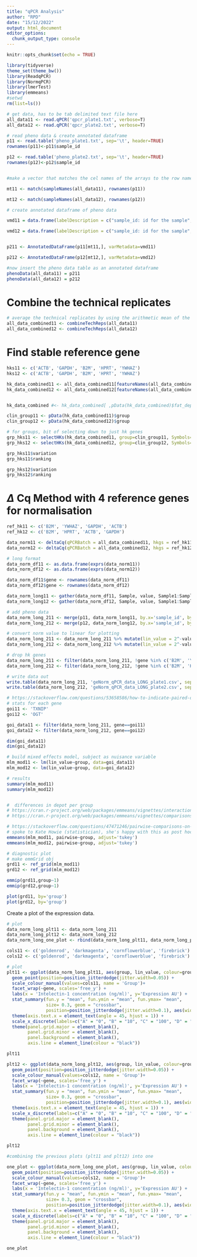 ---
title: "qPCR Analysis"
author: "RPD"
date: "15/12/2022"
output: html_document
editor_options: 
  chunk_output_type: console
---

```{r setup, include=FALSE}
knitr::opts_chunk$set(echo = TRUE)
```

```{r}
library(tidyverse)
theme_set(theme_bw())
library(ReadqPCR)
library(NormqPCR)
library(lmerTest) 
library(emmeans) 
#setwd
rm(list=ls())

# get data, has to be tab delimited text file here
all_data11 <- read.qPCR('qpcr_plate1.txt', verbose=T)
all_data12 <- read.qPCR('qpcr_plate2.txt', verbose=T)

# read pheno data & create annotated dataframe 
p11 <- read.table('pheno_plate1.txt', sep='\t', header=TRUE)
rownames(p11)<-p11$sample_id

p12 <- read.table('pheno_plate2.txt', sep='\t', header=TRUE)
rownames(p12)<-p12$sample_id


#make a vector that matches the cel names of the arrays to the row names of the pheno data

mt11 <- match(sampleNames(all_data11), rownames(p11))

mt12 <- match(sampleNames(all_data12), rownames(p12))

# create annotated dataframe of pheno data

vmd11 = data.frame(labelDescription = c("sample_id: id for the sample", "pt_id: ID for the cell line - B, E or H", "group: A, B, C or D - itln1 concentration"))

vmd12 = data.frame(labelDescription = c("sample_id: id for the sample", "pt_id: ID for the cell line - B, E or H", "group: A, B, C or D - itln1 concentration"))


p211 <- AnnotatedDataFrame(p11[mt11,], varMetadata=vmd11)

p212 <- AnnotatedDataFrame(p12[mt12,], varMetadata=vmd12)

#now insert the pheno data table as an annotated dataframe
phenoData(all_data11) = p211
phenoData(all_data12) = p212
```

# Combine the technical replicates
```{r}
# average the technical replicates by using the arithmetic mean of the raw Cq values
all_data_combined11 <- combineTechReps(all_data11)
all_data_combined12 <- combineTechReps(all_data12)
```

# Find stable reference gene
```{r}
hks11 <- c('ACTB', 'GAPDH', 'B2M', 'HPRT', 'YWHAZ')
hks12 <- c('ACTB', 'GAPDH', 'B2M', 'HPRT', 'YWHAZ')

hk_data_combined11 <- all_data_combined11[featureNames(all_data_combined11) %in% hks11]
hk_data_combined12 <- all_data_combined12[featureNames(all_data_combined12) %in% hks12]


hk_data_combined #<- hk_data_combined[ ,pData(hk_data_combined)$fat_depot=='SubCut' ]

clin_group11 <- pData(hk_data_combined11)$group
clin_group12 <- pData(hk_data_combined12)$group

# for groups, bit of selecting down to just hk genes
grp_hks11 <- selectHKs(hk_data_combined11, group=clin_group11, Symbols=hks11, method='geNorm', log=TRUE)
grp_hks12 <- selectHKs(hk_data_combined12, group=clin_group12, Symbols=hks12, method='geNorm', log=TRUE)

grp_hks11$variation
grp_hks11$ranking

grp_hks12$variation
grp_hks12$ranking
```

# $\Delta$ Cq Method with 4 reference genes for normalisation
```{r}
ref_hk11 <- c('B2M', 'YWHAZ', 'GAPDH', 'ACTB')
ref_hk12 <- c('B2M', 'HPRT', 'ACTB', 'GAPDH')

data_norm11 <- deltaCq(qPCRBatch = all_data_combined11, hkgs = ref_hk11, calc="arith")
data_norm12 <- deltaCq(qPCRBatch = all_data_combined12, hkgs = ref_hk12, calc="arith")

# long format
data_norm_df11 <- as.data.frame(exprs(data_norm11))
data_norm_df12 <- as.data.frame(exprs(data_norm12))

data_norm_df11$gene <- rownames(data_norm_df11)
data_norm_df12$gene <- rownames(data_norm_df12)

data_norm_long11 <- gather(data_norm_df11, Sample, value, Sample1:Sample9)
data_norm_long12 <- gather(data_norm_df12, Sample, value, Sample1:Sample9)

# add pheno data
data_norm_long_211 <- merge(p11, data_norm_long11, by.x='sample_id', by.y='Sample')
data_norm_long_212 <- merge(p12, data_norm_long12, by.x='sample_id', by.y='Sample')

# convert norm value to linear for plotting
data_norm_long_211 <- data_norm_long_211 %>% mutate(lin_value = 2^-value)
data_norm_long_212 <- data_norm_long_212 %>% mutate(lin_value = 2^-value)

# drop hk genes
data_norm_long_211 <- filter(data_norm_long_211, !gene %in% c('B2M', 'YWHAZ', 'GAPDH', 'ACTB', 'HPRT'))
data_norm_long_212 <- filter(data_norm_long_212, !gene %in% c('B2M', 'HPRT', 'ACTB', 'GAPDH', 'YWHAZ'))

# write data out
write.table(data_norm_long_211, 'geNorm_qPCR_data_LONG_plate1.csv', sep=',', row.names=FALSE, quote=FALSE)
write.table(data_norm_long_212, 'geNorm_qPCR_data_LONG_plate2.csv', sep=',', row.names=FALSE, quote=FALSE)

# https://stackoverflow.com/questions/53658586/how-to-indicate-paired-observations-with-lmer-mixed-models
# stats for each gene
goi11 <- 'TXNIP'
goi12 <- 'OGT'

goi_data11 <- filter(data_norm_long_211, gene==goi11) 
goi_data12 <- filter(data_norm_long_212, gene==goi12) 

dim(goi_data11)
dim(goi_data12)

# build mixed effects model, subject as nuisance variable
mlm_mod11 <- lm(lin_value~group, data=goi_data11)
mlm_mod12 <- lm(lin_value~group, data=goi_data12)

# results
summary(mlm_mod11)
summary(mlm_mod12)


#  differences in depot per group
# https://cran.r-project.org/web/packages/emmeans/vignettes/interactions.html
# https://cran.r-project.org/web/packages/emmeans/vignettes/comparisons.html

# https://stackoverflow.com/questions/47471246/pairwise-comparisons-on-lmer-using-lsmeans-or-difflsmeans
# spoke to Kate Howie (statistician), she's happy with this as post hoc test
emmeans(mlm_mod11, pairwise~group, adjust='tukey')
emmeans(mlm_mod12, pairwise~group, adjust='tukey')

# diagnostic plot
# make emmGrid obj
grd11 <- ref_grid(mlm_mod11)
grd12 <- ref_grid(mlm_mod12)

emmip(grd11,group~1)
emmip(grd12,group~1)

plot(grd11, by='group')
plot(grd12, by='group')
```
Create a plot of the expression data.
```{r}
# plot
data_norm_long_plt11 <- data_norm_long_211
data_norm_long_plt12 <- data_norm_long_212
data_norm_long_one_plot <- rbind(data_norm_long_plt11, data_norm_long_plt12)

cols11 <- c('goldenrod', 'darkmagenta', 'cornflowerblue', 'firebrick')
cols12 <- c('goldenrod', 'darkmagenta', 'cornflowerblue', 'firebrick')

# plot
plt11 <- ggplot(data_norm_long_plt11, aes(group, lin_value, colour=group)) +
  geom_point(position=position_jitterdodge(jitter.width=0.05)) + 
  scale_colour_manual(values=cols11, name = 'Group')+
  facet_wrap(~gene, scales='free_y') + 
  labs(x = 'Intelectin-1 concentration (ng/ml)', y='Expression AU') +
  stat_summary(fun.y = "mean", fun.ymin = "mean", fun.ymax= "mean", 
               size= 0.3, geom = "crossbar", 
               position=position_jitterdodge(jitter.width=0.1), aes(width=0.8)) + 
  theme(axis.text.x = element_text(angle = 45, hjust = 1)) + 
  scale_x_discrete(labels=c("A" = "0", "B" = "10", "C" = "100", "D" = "500"))+
  theme(panel.grid.major = element_blank(), 
        panel.grid.minor = element_blank(),
        panel.background = element_blank(), 
        axis.line = element_line(colour = "black")) 

plt11

plt12 <- ggplot(data_norm_long_plt12, aes(group, lin_value, colour=group)) +
  geom_point(position=position_jitterdodge(jitter.width=0.05)) + 
  scale_colour_manual(values=cols12, name = 'Group')+
  facet_wrap(~gene, scales='free_y') + 
  labs(x = 'Intelectin-1 concentration (ng/ml)', y='Expression AU') +
  stat_summary(fun.y = "mean", fun.ymin = "mean", fun.ymax= "mean", 
               size= 0.3, geom = "crossbar", 
               position=position_jitterdodge(jitter.width=0.1), aes(width=0.8)) + 
  theme(axis.text.x = element_text(angle = 45, hjust = 1)) + 
  scale_x_discrete(labels=c("A" = "0", "B" = "10", "C" = "100", "D" = "500"))+
  theme(panel.grid.major = element_blank(), 
        panel.grid.minor = element_blank(),
        panel.background = element_blank(), 
        axis.line = element_line(colour = "black")) 

plt12

#combining the previous plots (plt11 and plt12) into one 

one_plot <- ggplot(data_norm_long_one_plot, aes(group, lin_value, colour=group)) +
  geom_point(position=position_jitterdodge(jitter.width=0.05)) + 
  scale_colour_manual(values=cols12, name = 'Group')+
  facet_wrap(~gene, scales='free_y') + 
  labs(x = 'Intelectin-1 concentration (ng/ml)', y='Expression AU') +
  stat_summary(fun.y = "mean", fun.ymin = "mean", fun.ymax= "mean", 
               size= 0.3, geom = "crossbar", 
               position=position_jitterdodge(jitter.width=0.1), aes(width=0.8)) + 
  theme(axis.text.x = element_text(angle = 45, hjust = 1)) + 
  scale_x_discrete(labels=c("A" = "0", "B" = "10", "C" = "100", "D" = "500"))+
  theme(panel.grid.major = element_blank(), 
        panel.grid.minor = element_blank(),
        panel.background = element_blank(), 
        axis.line = element_line(colour = "black")) 

one_plot
```